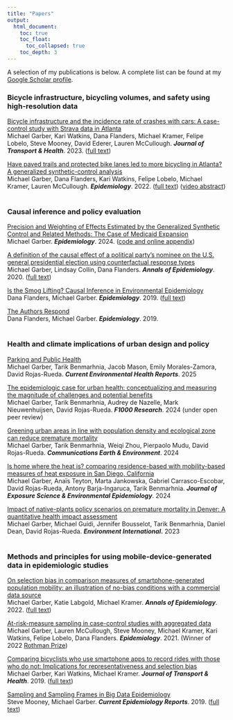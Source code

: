```yaml
---
title: "Papers"
output: 
  html_document:
    toc: true
    toc_float:
      toc_collapsed: true
    toc_depth: 3
---
```


A selection of my publications is below. A complete list can be found at my [Google Scholar profile](https://scholar.google.com/citations?hl=en&user=r-MsgFsAAAAJ&view_op=list_works&sortby=pubdate).<br>

### Bicycle infrastructure, bicycling volumes, and safety using high-resolution data

[Bicycle infrastructure and the incidence rate of crashes with cars: A case-control study with Strava data in Atlanta](https://www.sciencedirect.com/science/article/pii/S2214140523001056)<br>Michael Garber, Kari Watkins, Dana Flanders, Michael Kramer, Felipe Lobelo, Steve Mooney, David Ederer, Lauren McCullough. ***Journal of Transport & Health***. 2023. ([full text](https://www.ncbi.nlm.nih.gov/pmc/articles/PMC10773466/))<br>

[Have paved trails and protected bike lanes led to more bicycling in Atlanta? A generalized synthetic-control analysis](https://journals.lww.com/epidem/Abstract/9900/Have_paved_trails_and_protected_bike_lanes_led_to.15.aspx)<br>Michael Garber, Dana Flanders, Kari Watkins, Felipe Lobelo, Michael Kramer, Lauren McCullough. ***Epidemiology***. 2022. ([full text](https://www.ncbi.nlm.nih.gov/pmc/articles/PMC9211442/)) ([video abstract](https://www.youtube.com/watch?v=GJ7QzcFeCnk))<br> <br>

### Causal inference and policy evaluation

[Precision and Weighting of Effects Estimated by the Generalized Synthetic Control and Related Methods: The Case of Medicaid Expansion](https://journals.lww.com/epidem/fulltext/2024/03000/precision_and_weighting_of_effects_estimated_by.17.aspx)<br> Michael Garber. ***Epidemiology***. 2024. ([code and online appendix](https://michaeldgarber.github.io/gsynth-nianogo-et-al/index.html))<br>

[A definition of the causal effect of a political party's nominee on the U.S. general presidential election using counterfactual response types](https://www.sciencedirect.com/science/article/pii/S1047279720301733?via%3Dihub)<br> Michael Garber, Lindsay Collin, Dana Flanders. ***Annals of Epidemiology***. 2020. ([full text](https://pmc.ncbi.nlm.nih.gov/articles/PMC7412752/))<br>

[Is the Smog Lifting? Causal Inference in Environmental Epidemiology](https://journals.lww.com/epidem/Fulltext/2019/05000/Is_the_Smog_Lifting___Causal_Inference_in.2.aspx)<br> Dana Flanders, Michael Garber. ***Epidemiology***. 2019. ([full text](https://www.ncbi.nlm.nih.gov/pmc/articles/PMC6456370/))<br>

[The Authors Respond](https://journals.lww.com/epidem/fulltext/2019/11000/the_authors_respond.26.aspx)<br>Dana Flanders, Michael Garber. ***Epidemiology***. 2019.<br> <br>

### Health and climate implications of urban design and policy

[Parking and Public Health](https://link.springer.com/article/10.1007/s40572-024-00465-4)<br> Michael Garber, Tarik Benmarhnia, Jacob Mason, Emily Morales-Zamora, David Rojas-Rueda. ***Current Environmental Health Reports***. 2025<br>

[The epidemiologic case for urban health: conceptualizing and measuring the magnitude of challenges and potential benefits](https://f1000research.com/articles/13-950)<br> Michael Garber, Tarik Benmarhnia, Audrey de Nazelle, Mark Nieuwenhuijsen, David Rojas-Rueda. ***F1000 Research***. 2024 (under open peer review)<br>

[Greening urban areas in line with population density and ecological zone can reduce premature mortality](https://www.nature.com/articles/s43247-024-01803-y)<br> Michael Garber, Tarik Benmarhnia, Weiqi Zhou, Pierpaolo Mudu, David Rojas-Rueda. ***Communications Earth & Environment***. 2024<br>

[Is home where the heat is? comparing residence-based with mobility-based measures of heat exposure in San Diego, California](https://www.nature.com/articles/s41370-024-00715-5)<br>Michael Garber, Anaïs Teyton, Marta Jankowska, Gabriel Carrasco-Escobar, David Rojas-Rueda, Antony Barja-Ingaruca, Tarik Benmarhnia. ***Journal of Exposure Science & Environmental Epidemiology***. 2024<br>

[Impact of native-plants policy scenarios on premature mortality in Denver: A quantitative health impact assessment](https://www.sciencedirect.com/science/article/pii/S0160412023003239)<br>Michael Garber, Michael Guidi, Jennifer Bousselot, Tarik Benmarhnia, Daniel Dean, David Rojas-Rueda. ***Environment International*****.** 2023<br> <br>

### Methods and principles for using mobile-device-generated data in epidemiologic studies

[On selection bias in comparison measures of smartphone-generated population mobility: an illustration of no-bias conditions with a commercial data source](https://www.sciencedirect.com/science/article/abs/pii/S1047279722000370)<br>Michael Garber, Katie Labgold, Michael Kramer. ***Annals of Epidemiology***. 2022. ([full text](https://pmc.ncbi.nlm.nih.gov/articles/PMC9202634/))<br>

[At-risk-measure sampling in case-control studies with aggregated data](https://journals.lww.com/epidem/fulltext/2021/01000/at_risk_measure_sampling_in_case_control_studies.14.aspx)<br> Michael Garber, Lauren McCullough, Steve Mooney, Michael Kramer, Kari Watkins, Felipe Lobelo, Dana Flanders. ***Epidemiology***. 2021. (Winner of 2022 [Rothman Prize](https://journals.lww.com/epidem/fulltext/2022/07000/michael_d__garber,_winner_of_the_2022_rothman.1.aspx))<br>

[Comparing bicyclists who use smartphone apps to record rides with those who do not: Implications for representativeness and selection bias](https://www.sciencedirect.com/science/article/abs/pii/S2214140518305590)<br>Michael Garber, Kari Watkins, Michael Kramer. ***Journal of Transport & Health***. 2019. ([full text](https://pmc.ncbi.nlm.nih.gov/articles/PMC6959852/))<br>

[Sampling and Sampling Frames in Big Data Epidemiology](https://link.springer.com/article/10.1007/s40471-019-0179-y)<br> Steve Mooney, Michael Garber. ***Current Epidemiology Reports***. 2019. ([full text](https://pmc.ncbi.nlm.nih.gov/articles/PMC6662929/)) <br> <br>
